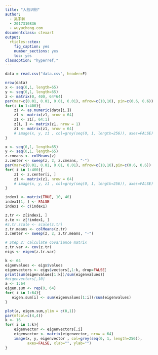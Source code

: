 ```yaml
---
title: "人脸识别"
author:
  - 吴宇翀
  - 2017310836
  - wuyuchong.com
documentclass: ctexart
output:
  rticles::ctex:
    fig_caption: yes
    number_sections: yes
    toc: yes
classoption: "hyperref,"
---
```


```r
data = read.csv("data.csv", header=F)
```

```r
nrow(data)
x <- seq(0,1, length=65)
y <- seq(0,1, length=65)
z <- matrix(0, 400, 64*64)
par(mar=c(0.01, 0.01, 0.01, 0.01), mfrow=c(10,10), pin=c(0.6, 0.6)) 
for(i in 1:400){
    z1 <- as.numeric(data[i,])
    z1 <- matrix(z1, nrow = 64)
    z1 <- z1[, 64:1]
    z[i, ] <- matrix(z1, nrow = 1)
    z1 <- matrix(z1, nrow = 64)
    # image(x, y, z1 , col=grey(seq(0, 1, length=256)), axes=FALSE)
}
```

```r
x <- seq(0,1, length=65)
y <- seq(0,1, length=65)
z.cmeans <- colMeans(z) 
z.center <- sweep(z, 2, z.cmeans, "-")
par(mar=c(0.01, 0.01, 0.01, 0.01), mfrow=c(10,10),pin=c(0.6, 0.6)) 
for( i in 1:400){
    z1 <- z.center[i, ]
    z1 <- matrix(z1, nrow = 64)
    # image(x, y, z1 , col=grey(seq(0, 1, length=256)), axes=FALSE)
}
```

```r
index1 <- matrix(TRUE, 10, 40)
index1[1, ] <- FALSE
index1 <- c(index1)

z.tr <- z[index1, ]
z.te <- z[!index1, ]
#z.tr.scale <- scale(z.tr)
z.tr.means <- colMeans(z.tr) 
z.center <- sweep(z, 2, z.tr.means, "-")

# Step 2: calculate covariance matrix
z.tr.var <- cov(z.tr)
eigs <- eigen(z.tr.var)
```

```r
k <- 64
eigenvalues <- eigs$values
eigenvectors <- eigs$vectors[,1:k, drop=FALSE]
print(sum(eigenvalues[1:k])/sum(eigenvalues))
#eigenvectors[,10]
a <- 1:64
eigen.sum <- rep(0, 64)
for( i in 1:64){
   eigen.sum[i] <- sum(eigenvalues[1:i])/sum(eigenvalues)
}

plot(a, eigen.sum,ylim = c(0,1))
par(mfcol=c(4,4)) 
k <- 16
for( i in 1:k){
    eigenvector <- eigenvectors[,i]
    eigenvector <- matrix(eigenvector, nrow = 64)
    image(x, y, eigenvector , col=grey(seq(0, 1, length=256)), 
          axes=FALSE, xlab="", ylab="")
}
```

